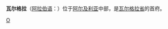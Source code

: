 {{Infobox Settlement
| name = 瓦尔格拉<br/>وَرڤلة
| image_skyline = 
| imagesize = 
| image_caption = 
| image_flag = 
| image_shield = 
| pushpin_map = Algeria
| pushpin_label_position = bottom
| subdivision_type = 国家
| subdivision_name = {{ALG}}
| subdivision_type1 = [[阿尔及利亚行政区划|省]]
| subdivision_name1 = [[瓦尔格拉省|瓦尔格拉省]]
| subdivision_type2 = 
| subdivision_name2 = 
| elevation_m = 
| elevation_ft = 
| area_total_km2 = 
| population_as_of = 1998年
| population_total = 129402
| population_density_km2 = 
| timezone = [[欧洲中部时间|CET]]
| utc_offset = +1
| timezone_DST = 
| utc_offset_DST = 
| latd = 31
| latm = 57
| lats =
| latNS = N
| longd = 5
| longm = 19
| longs = 
| longEW = E
| website =  
}}
'''瓦尔格拉'''（[[阿拉伯语|阿拉伯语]]：'''{{rtl-lang|ar|وَرڤلة}}'''）位于[[阿尔及利亚|阿尔及利亚]]中部，是[[瓦尔格拉省|瓦尔格拉省]]的首府。

{{Authority control}}
{{Algeria-stub}}

[[Category:阿尔及利亚城市|O]]